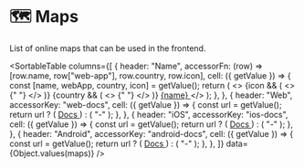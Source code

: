 
# 🗺️ Maps

List of online maps that can be used in the frontend.

<SortableTable
  columns={[
    {
      header: "Name",
      accessorFn: (row) => [row.name, row["web-app"], row.country, row.icon],
      cell: ({ getValue }) => {
        const [name, webApp, country, icon] = getValue();
        return (
          <>
            {icon && (
              <>
                <Icon icon={icon} inline={true} />{" "}
              </>
            )}
            {country && (
              <>
                <CountryEmoji key={country} iso={country} />{" "}
              </>
            )}
            <a href={webApp} target="_blank" rel="noopener noreferrer">
              {name}
            </a>
          </>
        );
      },
    },
    {
      header: "Web",
      accessorKey: "web-docs",
      cell: ({ getValue }) => {
        const url = getValue();
        return url ? (
          <a href={url} target="_blank" rel="noopener noreferrer">
            Docs
          </a>
        ) : (
          "-"
        );
      },
    },
    {
      header: "iOS",
      accessorKey: "ios-docs",
      cell: ({ getValue }) => {
        const url = getValue();
        return url ? (
          <a href={url} target="_blank" rel="noopener noreferrer">
            Docs
          </a>
        ) : (
          "-"
        );
      },
    },
    {
      header: "Android",
      accessorKey: "android-docs",
      cell: ({ getValue }) => {
        const url = getValue();
        return url ? (
          <a href={url} target="_blank" rel="noopener noreferrer">
            Docs
          </a>
        ) : (
          "-"
        );
      },
    },
  ]}
  data={Object.values(maps)}
/>

